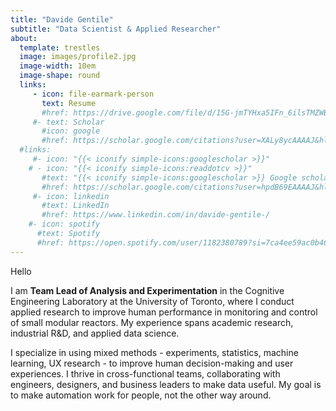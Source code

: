 ```yaml
---
title: "Davide Gentile"
subtitle: "Data Scientist & Applied Researcher"
about:
  template: trestles
  image: images/profile2.jpg
  image-width: 10em
  image-shape: round
  links:
     - icon: file-earmark-person
       text: Resume
       #href: https://drive.google.com/file/d/15G-jmTYHxa5IFn_6ilsTMZWBNOTyxO2T/view?usp=sharing
     #- text: Scholar
       #icon: google
       #href: https://scholar.google.com/citations?user=XALy8ycAAAAJ&hl=en&oi=ao
  #links:
     #- icon: "{{< iconify simple-icons:googlescholar >}}"
    # - icon: "{{< iconify simple-icons:readdotcv >}}"
       #text: "{{< iconify simple-icons:googlescholar >}} Google scholar"
       #href: https://scholar.google.com/citations?user=hpdB69EAAAAJ&hl=en
     #- icon: linkedin
       #text: LinkedIn
       #href: https://www.linkedin.com/in/davide-gentile-/
    #- icon: spotify
      #text: Spotify
      #href: https://open.spotify.com/user/1182380789?si=7ca4ee59ac0b4619
---
```


Hello

I am **Team Lead of Analysis and Experimentation** in the Cognitive Engineering Laboratory at the University of Toronto, where I conduct applied research to improve human performance in monitoring and control of small modular reactors. My experience spans academic research, industrial R&D, and applied data science.

I specialize in using mixed methods - experiments, statistics, machine learning, UX research - to improve human decision-making and user experiences. I thrive in cross-functional teams, collaborating with engineers, designers, and business leaders to make data useful. My goal is to make automation work for people, not the other way around.
